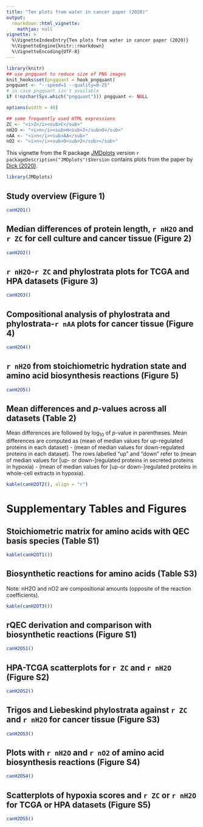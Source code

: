 ```yaml
---
title: "Ten plots from water in cancer paper (2020)"
output: 
  rmarkdown::html_vignette:
    mathjax: null
vignette: >
  %\VignetteIndexEntry{Ten plots from water in cancer paper (2020)}
  %\VignetteEngine{knitr::rmarkdown}
  %\VignetteEncoding{UTF-8}
---
```


```r
library(knitr)
## use pngquant to reduce size of PNG images
knit_hooks$set(pngquant = hook_pngquant)
pngquant <- "--speed=1 --quality=0-25"
# in case pngquant isn't available
if (!nzchar(Sys.which("pngquant"))) pngquant <- NULL 
```

```r
options(width = 40)
```

```r
## some frequently used HTML expressions
ZC <- "<i>Z</i><sub>C</sub>"
nH2O <- "<i>n</i><sub>H<sub>2</sub>O</sub>"
nAA <- "<i>n</i><sub>AA</sub>"
nO2 <- "<i>n</i><sub>O<sub>2</sub></sub>"
```

This vignette from the R package [JMDplots](https://github.com/jedick/JMDplots) version `r packageDescription("JMDplots")$Version` contains plots from the paper by [<span title="Water as a reactant in the differential expression of proteins in cancer">Dick (2020)</span>](https://doi.org/10.1101/2020.04.09.035022).

```r
library(JMDplots)
```

## Study overview (Figure 1)
```r
canH2O1()
```

## Median differences of protein length, `r nH2O` and `r ZC` for cell culture and cancer tissue (Figure 2)
```r
canH2O2()
```

## `r nH2O`-`r ZC` and phylostrata plots for TCGA and HPA datasets (Figure 3)
```r
canH2O3()
```

## Compositional analysis of phylostrata and phylostrata-`r nAA` plots for cancer tissue (Figure 4)
```r
canH2O4()
```

## `r nH2O` from stoichiometric hydration state and amino acid biosynthesis reactions (Figure 5)
```r
canH2O5()
```

## Mean differences and _p_-values across all datasets (Table 2)
Mean differences are followed by log~10~ of _p_-value in parentheses.
Mean differences are computed as (mean of median values for up-regulated proteins in each dataset) - (mean of median values for down-regulated proteins in each dataset).
The rows labelled "up" and "down" refer to (mean of median values for [up- or down-]regulated proteins in secreted proteins in hypoxia) - (mean of median values for [up-or down-]regulated proteins in whole-cell extracts in hypoxia).
```r
kable(canH2OT2(), align = "r")
```

# Supplementary Tables and Figures

## Stoichiometric matrix for amino acids with QEC basis species (Table S1)
```r
kable(canH2OT1())
```

## Biosynthetic reactions for amino acids (Table S3)
Note: nH2O and nO2 are compositional amounts (opposite of the reaction coefficients).
```r
kable(canH2OT3())
```

## rQEC derivation and comparison with biosynthetic reactions (Figure S1)
```r
canH2OS1()
```

## HPA-TCGA scatterplots for `r ZC` and `r nH2O` (Figure S2)
```r
canH2OS2()
```

## Trigos and Liebeskind phylostrata against `r ZC` and `r nH2O` for cancer tissue (Figure S3)
```r
canH2OS3()
```

## Plots with `r nH2O` and `r nO2` of amino acid biosynthesis reactions (Figure S4)
```r
canH2OS4()
```

## Scatterplots of hypoxia scores and `r ZC` or `r nH2O` for TCGA or HPA datasets (Figure S5)
```r
canH2OS5()
```

